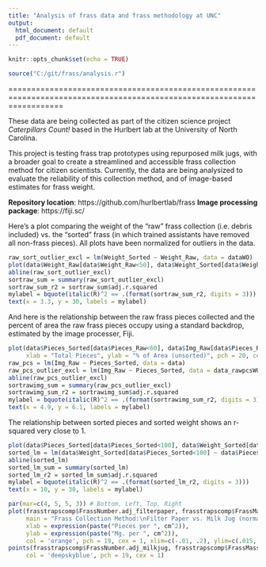```yaml
---
title: "Analysis of frass data and frass methodology at UNC"
output:
  html_document: default
  pdf_document: default
---
```


```r
knitr::opts_chunk$set(echo = TRUE)
```
```r
source("C:/git/frass/analysis.r")
```
========================================================================================================================

These data are being collected as part of the citizen science project *Caterpillars Count!* based in the Hurlbert lab at the University of North Carolina.

This project is testing frass trap prototypes using repurposed milk jugs, with a broader goal to create a streamlined and accessible frass collection method for citizen scientists. Currently, the data are being analysized to evaluate the reliability of this collection method, and of image-based estimates for frass weight.

**Repository location**: https://github.com/hurlbertlab/frass
**Image processing package**: https://fiji.sc/

Here's a plot comparing the weight of the "raw" frass collection (i.e. debris included) vs. the "sorted" frass (in which trained assistants have removed all non-frass pieces). All plots have been normalized for outliers in the data.

```r
raw_sort_outlier_excl = lm(Weight_Sorted ~ Weight_Raw, data = dataWO)
plot(data$Weight_Raw[data$Weight_Raw<50], data$Weight_Sorted[data$Weight_Raw<50],main = "Frass Weight Comparison (mg.)", xlab = "Weight Raw", ylab = "Weight Sorted", pch = 17, cex = 1, col = 'deepskyblue')
abline(raw_sort_outlier_excl)
sortraw_sum = summary(raw_sort_outlier_excl)
sortraw_sum_r2 = sortraw_sum$adj.r.squared
mylabel = bquote(italic(R)^2 == .(format(sortraw_sum_r2, digits = 3)))
text(x = 3.3, y = 30, labels = mylabel)
```

And here is the relationship between the raw frass pieces collected and the percent of area the raw frass pieces occupy using a standard backdrop, estimated by the image processer, Fiji.

```r
plot(data$Pieces_Sorted[data$Pieces_Raw<60], data$Img_Raw[data$Pieces_Raw<60], main = "Raw Frass Comparison: # of Pieces vs. % of Area", 
     xlab = "Total Pieces", ylab = "% of Area (unsorted)", pch = 20, cex = 1, col = 'orange')
raw_pcs = lm(Img_Raw ~ Pieces_Sorted, data = data)
raw_pcs_outlier_excl = lm(Img_Raw ~ Pieces_Sorted, data = data_rawpcsWO)
abline(raw_pcs_outlier_excl)
sortrawimg_sum = summary(raw_pcs_outlier_excl)
sortrawimg_sum_r2 = sortrawimg_sum$adj.r.squared
mylabel = bquote(italic(R)^2 == .(format(sortrawimg_sum_r2, digits = 3)))
text(x = 4.9, y = 6.1, labels = mylabel)
```

The relationship between sorted pieces and sorted weight shows an r-squared very close to 1.

```r
plot(data$Pieces_Sorted[data$Pieces_Sorted<100], data$Weight_Sorted[data$Pieces_Sorted<100], main = "Comparison: Sorted Pieces vs. Sorted Weight (% of area)", xlab = "Sorted Pieces", ylab ="Sorted Weight", col = 'deepskyblue', pch = 20)
sorted_lm = lm(data$Weight_Sorted[data$Pieces_Sorted<100] ~ data$Pieces_Sorted[data$Pieces_Sorted<100], data = data_srtdpcsWO)
abline(sorted_lm)
sorted_lm_sum = summary(sorted_lm)
sorted_lm_r2 = sorted_lm_sum$adj.r.squared
mylabel = bquote(italic(R)^2 == .(format(sorted_lm_r2, digits = 3)))
text(x = 10, y = 30, labels = mylabel)

```


```r
par(mar=c(4, 5, 5, 3)) # Bottom, Left, Top, Right
plot(frasstrapscomp$FrassNumber.adj_filterpaper, frasstrapscomp$FrassMass.adj_filterpaper, 
     main = "Frass Collection Method:\nFilter Paper vs. Milk Jug (normalized)", 
     xlab = expression(paste("Pieces per ", cm^2)), 
     ylab = expression(paste("Mg. per ", cm^2)),  
     col = 'orange', pch = 19, cex = 1, xlim=c(-.01, .2), ylim=c(.015, .21))
points(frasstrapscomp$FrassNumber.adj_milkjug, frasstrapscomp$FrassMass.adj_filterpaper, 
     col = 'deepskyblue', pch = 19, cex = 1)
```
